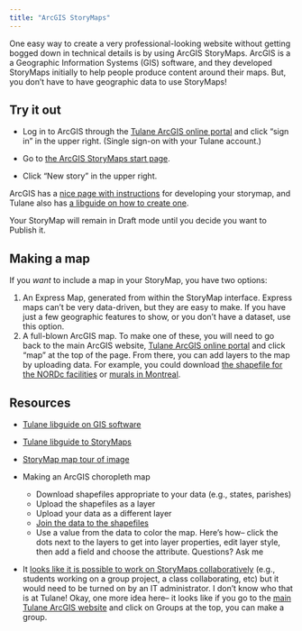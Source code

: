 ```yaml
---
title: "ArcGIS StoryMaps"
---
```


One easy way to create a very professional-looking website without getting bogged down in technical details is by using ArcGIS StoryMaps. ArcGIS is a a Geographic Information Systems (GIS) software, and they developed StoryMaps initially to help people produce content around their maps. But, you don't have to have geographic data to use StoryMaps!

## Try it out

-   Log in to ArcGIS through the [Tulane ArcGIS online portal](https://tulane.maps.arcgis.com/home/index.html) and click "sign in" in the upper right. (Single sign-on with your Tulane account.)

-   Go to [the ArcGIS StoryMaps start page](https://storymaps.arcgis.com/).

-   Click "New story" in the upper right.

ArcGIS has a [nice page with instructions](https://storymaps.arcgis.com/stories/cea22a609a1d4cccb8d54c650b595bc4) for developing your storymap, and Tulane also has [a libguide on how to create one](https://libguides.tulane.edu/arcgis_storymaps).

Your StoryMap will remain in Draft mode until you decide you want to Publish it.

## Making a map

If you *want* to include a map in your StoryMap, you have two options:

1.  An Express Map, generated from within the StoryMap interface. Express maps can't be very data-driven, but they are easy to make. If you have just a few geographic features to show, or you don't have a dataset, use this option.
2.  A full-blown ArcGIS map. To make one of these, you will need to go back to the main ArcGIS website, [Tulane ArcGIS online portal](https://tulane.maps.arcgis.com/home/index.html) and click "map" at the top of the page. From there, you can add layers to the map by uploading data. For example, you could download [the shapefile for the NORDc facilities](https://portal-nolagis.opendata.arcgis.com/datasets/NOLAGIS::nordc-facilities/explore?location=29.994347%2C-90.039600%2C12.00&showTable=true) or [murals in Montreal](https://open.canada.ca/data/en/dataset/53d2e586-6e7f-4eae-89a1-2cfa7fc29fa0).

## Resources

-   [Tulane libguide on GIS software](https://libguides.tulane.edu/geographicinformationsystems/software)

-   [Tulane libguide to StoryMaps](https://libguides.tulane.edu/arcgis_storymaps)

-   [StoryMap map tour of image](https://www.esri.com/arcgis-blog/products/story-maps/constituent-engagement/media-layers-in-arcgis-storymaps/)

-   Making an ArcGIS choropleth map

    -   Download shapefiles appropriate to your data (e.g., states, parishes)
    -   Upload the shapefiles as a layer
    -   Upload your data as a different layer
    -   [Join the data to the shapefiles](https://learn.arcgis.com/en/projects/join-a-table-to-a-feature-layer-in-arcgis-online/?rsource=https%3A%2F%2Flinks.esri.com%2Fagol-help%2Ftutorial%2Fjoin-features-example)
    -   Use a value from the data to color the map. Here's how-- click the dots next to the layers to get into layer properties, edit layer style, then add a field and choose the attribute. Questions? Ask me

-   It [looks like it is possible to work on StoryMaps collaboratively](https://doc.arcgis.com/en/arcgis-storymaps/author-and-share/co-author-a-story.htm) (e.g., students working on a group project, a class collaborating, etc) but it would need to be turned on by an IT administrator. I don't know who that is at Tulane! Okay, one more idea here-- it looks like if you go to the [main Tulane ArcGIS website](https://tulane.maps.arcgis.com/home/index.html) and click on Groups at the top, you can make a group. 
